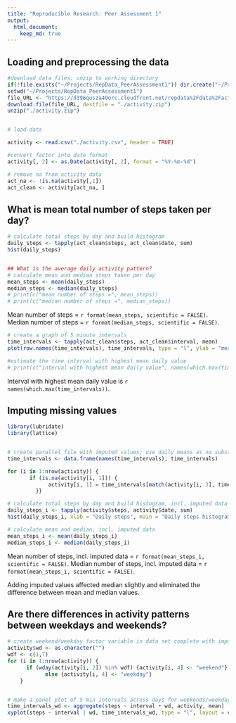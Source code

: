 ```yaml
---
title: "Reproducible Research: Peer Assessment 1"
output: 
  html_document:
    keep_md: true
---
```


## Loading and preprocessing the data
```r
#download data files; unzip to working directory
if(!file.exists("~/Projects/RepData_PeerAssessment1")) dir.create("~/Projects/RepData_PeerAssessment1")
setwd("~/Projects/RepData_PeerAssessment1")
file_URL <- "https://d396qusza40orc.cloudfront.net/repdata%2Fdata%2Factivity.zip"
download.file(file_URL, destfile = "./activity.zip")
unzip("./activity.zip")


# load data

activity <- read.csv("./activity.csv", header = TRUE)

#convert factor into date format
activity[, 2] <- as.Date(activity[, 2], format = "%Y-%m-%d")

# remove na from activity data
act_na <- !is.na(activity[,1])
act_clean <- activity[act_na, ]
```

## What is mean total number of steps taken per day? 

```r
# calculate total steps by day and build histogram
daily_steps <- tapply(act_clean$steps, act_clean$date, sum)
hist(daily_steps)


## What is the average daily activity pattern?
# calculate mean and median steps taken per day
mean_steps <- mean(daily_steps)
median_steps <- median(daily_steps)
# print(c("mean number of steps =", mean_steps))
# print(c("median number of steps =", median_steps))
```
Mean number of steps = `r format(mean_steps, scientific = FALSE)`.
Median number of steps = `r format(median_steps, scientific = FALSE)`.

```r
# create a graph of 5 minute intervals 
time_intervals <- tapply(act_clean$steps, act_clean$interval, mean)
plot(row.names(time_intervals), time_intervals, type = "l", ylab = "mean across all weeks", xlab = "5 min interval", main = "Mean steps taken in a given time interval")

#estimate the time interval with highest mean daily value
# print(c("interval with highest mean daily value", names(which.max(time_intervals))))
```
Interval with highest mean daily value is `r names(which.max(time_intervals))`.

## Imputing missing values
``` r
library(lubridate)
library(lattice)


# create parallel file with imputed values; use daily means as na substitute
time_intervals <- data.frame(names(time_intervals), time_intervals)

for (i in 1:nrow(activity)) {
       if (is.na(activity[i, 1])) {
             activity[i, 1] = time_intervals[match(activity[i, 3], time_intervals$names.time_intervals.), 2]
         }}

# calculate total steps by day and build histogram, incl. imputed data
daily_steps_i <- tapply(activity$steps, activity$date, sum)
hist(daily_steps_i, xlab = "Daily steps", main = "Daily steps histogram, incl. imputed data")

# calculate mean and median, incl. imputed data
mean_steps_i <- mean(daily_steps_i)
median_steps_i <- median(daily_steps_i)
```

Mean number of steps, incl. imputed data = `r format(mean_steps_i, scientific = FALSE)`.
Median number of steps, incl. imputed data = `r format(mean_steps_i, scientific = FALSE)`.

Adding imputed values affected median slightly and eliminated the difference between mean and median values.


## Are there differences in activity patterns between weekdays and weekends?
```r
# create weekend/weekday factor variable in data set complete with imputed data
activity$wd <- as.character("")
wdf <- c(1,7)
for (i in 1:nrow(activity)) {
      if (wday(activity[i, 2]) %in% wdf) {activity[i, 4] <- "weekend"} 
            else {activity[i, 4] <- "weekday"}
    }


# make a panel plot of 5 min intervals across days for weekends/weekdays
time_intervals_wd <- aggregate(steps ~ interval + wd, activity, mean)
xyplot(steps ~ interval | wd, time_intervals_wd, type = "l", layout = c(1,2))
```